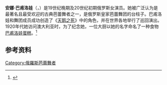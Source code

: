 {{Infobox person
| name          = 安娜·巴甫洛娃
| image         = Pharaoh's Daughter -Anna Pavlova -1910.jpg
| imagesize     = 250px
| caption       = 安娜·巴甫洛娃
| birth_name    = Анна Павловна (Матвеевна) Павлова
| birth_date    = {{birth date|1881|2|12}}
| birth_place   = {{flag|Russian Empire}}[[圣彼得堡|圣彼得堡]][[利戈沃|利戈沃]] 
| death_date    = {{death date and age|1931|01|23|1881|02|12}}
| death_place   = {{NED}}[[海牙|海牙]]
| nationality   = [[俄罗斯|俄罗斯]]
| occupation    = [[芭蕾舞女演员|芭蕾舞女演员]]
| years active  = 1899–1931
| parents       = 柳博芙·费欧多洛夫娜<br> 拉扎尔·波利亚科夫或<br>马特威·巴甫洛夫
| training      = 
| movement      = 
| works         = 
| patrons       = 
| influenced by = 
| influenced    = 
| awards        =
| elected       =
| website       = 
}}

'''安娜·巴甫洛娃'''（{{lang-ru|А́нна Па́влова}}，{{bd|1881年|2月12日|1931年|1月23日|catIdx=P}}）是19世纪晚期及20世纪初期俄罗斯女演员。她被广泛认为是最著名且最受欢迎的古典芭蕾舞者之一，是俄罗斯皇家芭蕾舞团的台柱子。巴甫洛娃和舞团成员成功创造了《[[天鹅之死|天鹅之死]]》中的角色，并在世界各地举行了巡回演出。1920年代她访问澳大利亚时，为了纪念她，一位大厨以她的名字命名了一种食物[[巴甫洛娃蛋糕|巴甫洛娃蛋糕]]。<ref>{{cite web|url=http://ah.sina.com.cn/eat/mscf/2012-03-12/5795.html|title=让女人无法抗拒的法国美丽甜品PAVLOVA 真心美|date=2012-03-12|accessdate=2014-07-12|archive-date=2020-11-25|archive-url=https://web.archive.org/web/20201125003252/http://ah.sina.com.cn/eat/mscf/2012-03-12/5795.html|dead-url=no}}</ref>

==参考资料==
{{reflist}}
{{Authority control}}
{{Actor-stub}}

{{DEFAULTSORT:Pavlova, Anna}}

[[Category:俄羅斯芭蕾舞者|Category:俄羅斯芭蕾舞者]]